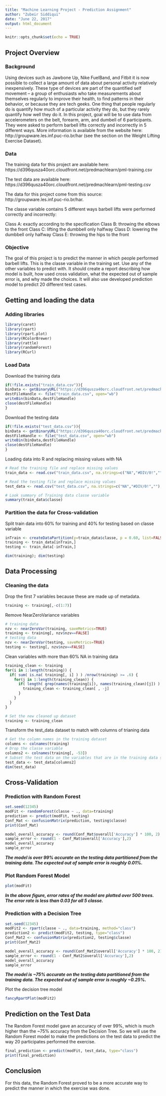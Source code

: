 ```yaml
---
title: "Machine Learning Project - Prediction Assignment"
author: "Zubeir Siddiqui"
date: "June 22, 2017"
output: html_document
---
```


```r
knitr::opts_chunk$set(echo = TRUE)
```

## Project Overview
### Background

Using devices such as Jawbone Up, Nike FuelBand, and Fitbit it is now possible to collect a large amount of data about personal activity relatively inexpensively. These type of devices are part of the quantified self movement – a group of enthusiasts who take measurements about themselves regularly to improve their health, to find patterns in their behavior, or because they are tech geeks. One thing that people regularly do is quantify how much of a particular activity they do, but they rarely quantify how well they do it. In this project, goal will be to use data from accelerometers on the belt, forearm, arm, and dumbell of 6 participants. They were asked to perform barbell lifts correctly and incorrectly in 5 different ways. More information is available from the website here: http://groupware.les.inf.puc-rio.br/har (see the section on the Weight Lifting Exercise Dataset).

### Data

The training data for this project are available here: https://d396qusza40orc.cloudfront.net/predmachlearn/pml-training.csv

The test data are available here: https://d396qusza40orc.cloudfront.net/predmachlearn/pml-testing.csv

The data for this project come from this source: http://groupware.les.inf.puc-rio.br/har. 

The classe variable contains 5 different ways barbell lifts were performed correctly and incorrectly:

Class A: exactly according to the specification
Class B: throwing the elbows to the front
Class C: lifting the dumbbell only halfway
Class D: lowering the dumbbell only halfway
Class E: throwing the hips to the front

### Objective

The goal of this project is to predict the manner in which people performed barbell lifts. This is the classe variable in the training set. Use any of the other variables to predict with. It should create a report describing how model is built, how used cross validation, what the expected out of sample error is, and why made the choices. It will also use developed prediction model to predict 20 different test cases.

## Getting and loading the data

### Adding libraries

```r
library(caret)
library(rpart)
library(rpart.plot)
library(RColorBrewer)
library(rattle)
library(randomForest)
library(RCurl)
```

### Load Data

Download the training data

```r
if(!file.exists("train_data.csv")){
binData <- getBinaryURL("https://d396qusza40orc.cloudfront.net/predmachlearn/pml-training.csv", ssl.verifypeer=0L, followlocation=1L)
destFileHandle <- file("train_data.csv", open="wb")
writeBin(binData,destFileHandle)
close(destFileHandle)
}
```
Download the testing data

```r
if(!file.exists("test_data.csv")){
binData <- getBinaryURL("https://d396qusza40orc.cloudfront.net/predmachlearn/pml-testing.csv", ssl.verifypeer=0L, followlocation=1L)
destFileHandle <- file("test_data.csv", open="wb")
writeBin(binData,destFileHandle)
close(destFileHandle)
}
```

Loading data into R and replacing missing values with NA

```r
# Read the training file and replace missing values
train_data <- read.csv("train_data.csv", na.strings=c("NA","#DIV/0!",""), header=TRUE)

# Read the testing file and replace missing values
test_data <- read.csv("test_data.csv", na.strings=c("NA","#DIV/0!",""), header=TRUE)

# Look summary of Training data classe variable
summary(train_data$classe)
```

### Partition the data for Cross-validation

Split train data into 60% for training and 40% for testing based on classe variable

```r
inTrain <- createDataPartition(y=train_data$classe, p = 0.60, list=FALSE)
training <- train_data[inTrain,]
testing <- train_data[-inTrain,]

dim(training); dim(testing)
```

## Data Processing

### Cleaning the data

Drop the first 7 variables because these are made up of metadata.
```r
training <- training[,-c(1:7)]
```

Remove NearZeroVariance variables

```r
# training data
nzv <- nearZeroVar(training, saveMetrics=TRUE)
training <- training[, nzv$nzv==FALSE]
# testing data
nzv <- nearZeroVar(testing, saveMetrics=TRUE)
testing <- testing[, nzv$nzv==FALSE]
```

Clean variables with more than 60% NA in training data

```r
training_clean <- training
for(i in 1:length(training)) {
  if( sum( is.na( training[, i] ) ) /nrow(training) >= .6) {
    for(j in 1:length(training_clean)) {
      if( length( grep(names(training[i]), names(training_clean)[j]) ) == 1)  {
        training_clean <- training_clean[ , -j]
      }   
    } 
  }
}

# Set the new cleaned up dataset
training <- training_clean
```

Transform the test_data dataset to match with columns of trianing data

```r
# Get the column names in the training dataset
columns <- colnames(training)
# Drop the classe variable
columns2 <- colnames(training[, -53])
# Subset the test data on the variables that are in the training data set
test_data <- test_data[columns2]
dim(test_data)
```

## Cross-Validation
### Prediction with Random Forest

```r
set.seed(12345)
modFit <- randomForest(classe ~ ., data=training)
prediction <- predict(modFit, testing)
Conf_Mat <- confusionMatrix(prediction, testing$classe)
print(Conf_Mat)
```
```r
model_overall_accuracy <- round(Conf_Mat$overall['Accuracy'] * 100, 2)
sample_error <- round(1 - Conf_Mat$overall['Accuracy'],2)
model_overall_accuracy
sample_error
```
***The model is over 99% accurate on the testing data partitioned from the training data. The expected out of sample error is roughly 0.01%.***

### Plot Random Forest Model
```r
plot(modFit)
```

***In the above figure, error rates of the model are plotted over 500 trees. The error rate is less than 0.03 for all 5 classe.***

### Prediction with a Decision Tree

```r
set.seed(12345)
modFit2 <- rpart(classe ~ ., data=training, method="class")
prediction2 <- predict(modFit2, testing, type="class")
Conf_Mat2 <- confusionMatrix(prediction2, testing$classe)
print(Conf_Mat2)
```
```r
model_overall_accuracy <- round(Conf_Mat2$overall['Accuracy'] * 100, 2)
sample_error <- round(1 - Conf_Mat2$overall['Accuracy'],2)
model_overall_accuracy
sample_error
```

***The model is ~75% accurate on the testing data partitioned from the training data. The expected out of sample error is roughly ~0.25%.***

Plot the decision tree model
```r
fancyRpartPlot(modFit2)
```

## Prediction on the Test Data
The Random Forest model gave an accuracy of over 99%, which is much higher than the ~75% accuracy from the Decision Tree. So we will use the Random Forest model to make the predictions on the test data to predict the way 20 participates performed the exercise.

```r
final_prediction <- predict(modFit, test_data, type="class")
print(final_prediction)
```

## Conclusion
For this data, the Random Forest proved to be a more accurate way to predict the manner in which the exercise was done.